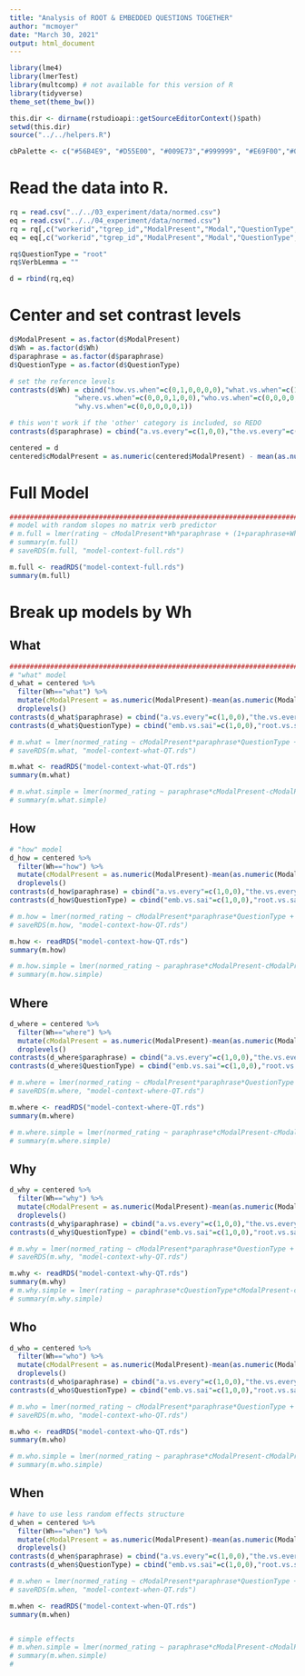 ```yaml
---
title: "Analysis of ROOT & EMBEDDED QUESTIONS TOGETHER"
author: "mcmoyer"
date: "March 30, 2021"
output: html_document
---
```


```r
library(lme4)
library(lmerTest)
library(multcomp) # not available for this version of R
library(tidyverse)
theme_set(theme_bw())

this.dir <- dirname(rstudioapi::getSourceEditorContext()$path)
setwd(this.dir)
source("../../helpers.R")

cbPalette <- c("#56B4E9", "#D55E00", "#009E73","#999999", "#E69F00","#009E73","#56B4E9", "#D55E00", "#009E73","#999999", "#E69F00","#009E73","#56B4E9", "#D55E00", "#009E73","#999999", "#E69F00","#009E73","#56B4E9", "#D55E00", "#009E73","#999999", "#E69F00","#009E73")
```

########################################################################
# Read the data into R.
```r
rq = read.csv("../../03_experiment/data/normed.csv")
eq = read.csv("../../04_experiment/data/normed.csv")
rq = rq[,c("workerid","tgrep_id","ModalPresent","Modal","QuestionType","Question","Sentence","paraphrase","normed_rating","Finite","Wh")]
eq = eq[,c("workerid","tgrep_id","ModalPresent","Modal","QuestionType","Question","Sentence","paraphrase","normed_rating","Finite","Wh","VerbLemma")]

rq$QuestionType = "root"
rq$VerbLemma = ""

d = rbind(rq,eq)

```

# Center and set contrast levels
```r
d$ModalPresent = as.factor(d$ModalPresent)
d$Wh = as.factor(d$Wh)
d$paraphrase = as.factor(d$paraphrase)
d$QuestionType = as.factor(d$QuestionType)

# set the reference levels
contrasts(d$Wh) = cbind("how.vs.when"=c(0,1,0,0,0,0),"what.vs.when"=c(1,0,0,0,0,0),
                "where.vs.when"=c(0,0,0,1,0,0),"who.vs.when"=c(0,0,0,0,1,0),
                "why.vs.when"=c(0,0,0,0,0,1))

# this won't work if the 'other' category is included, so REDO
contrasts(d$paraphrase) = cbind("a.vs.every"=c(1,0,0),"the.vs.every"=c(0,0,1))

centered = d
centered$cModalPresent = as.numeric(centered$ModalPresent) - mean(as.numeric(centered$ModalPresent))

```

# Full Model
```r
########################################################################
# model with random slopes no matrix verb predictor
# m.full = lmer(rating ~ cModalPresent*Wh*paraphrase + (1+paraphrase+Wh+cModalPresent|workerid) + (1+paraphrase|tgrep_id), data=centered,REML=FALSE) 
# summary(m.full)
# saveRDS(m.full, "model-context-full.rds")

m.full <- readRDS("model-context-full.rds")
summary(m.full)

```

# Break up models by Wh

## What
```r
########################################################################
# "what" model
d_what = centered %>% 
  filter(Wh=="what") %>% 
  mutate(cModalPresent = as.numeric(ModalPresent)-mean(as.numeric(ModalPresent))) %>%
  droplevels()
contrasts(d_what$paraphrase) = cbind("a.vs.every"=c(1,0,0),"the.vs.every"=c(0,0,1))
contrasts(d_what$QuestionType) = cbind("emb.vs.sai"=c(1,0,0),"root.vs.sai"=c(0,0,1))

# m.what = lmer(normed_rating ~ cModalPresent*paraphrase*QuestionType + (1+paraphrase+cModalPresent|workerid) + (1+paraphrase|VerbLemma) + (1+paraphrase|tgrep_id), data=d_what)
# saveRDS(m.what, "model-context-what-QT.rds")

m.what <- readRDS("model-context-what-QT.rds")
summary(m.what)

# m.what.simple = lmer(normed_rating ~ paraphrase*cModalPresent-cModalPresent + (1+paraphrase+cModalPresent|workerid) + (1+paraphrase|VerbLemma)  + (1+paraphrase|tgrep_id), data=d_what) 
# summary(m.what.simple)
```

## How
```r
# "how" model
d_how = centered %>% 
  filter(Wh=="how") %>% 
  mutate(cModalPresent = as.numeric(ModalPresent)-mean(as.numeric(ModalPresent))) %>%
  droplevels()
contrasts(d_how$paraphrase) = cbind("a.vs.every"=c(1,0,0),"the.vs.every"=c(0,0,1))
contrasts(d_how$QuestionType) = cbind("emb.vs.sai"=c(1,0,0),"root.vs.sai"=c(0,0,1))

# m.how = lmer(normed_rating ~ cModalPresent*paraphrase*QuestionType + (1+paraphrase+cModalPresent|workerid) + (1+paraphrase|VerbLemma)  + (1+paraphrase|tgrep_id), data=d_how)
# saveRDS(m.how, "model-context-how-QT.rds")

m.how <- readRDS("model-context-how-QT.rds")
summary(m.how)

# m.how.simple = lmer(normed_rating ~ paraphrase*cModalPresent-cModalPresent + (1+paraphrase|tgrep_id), data=d_how) 
# summary(m.how.simple)
```

## Where

```r
d_where = centered %>% 
  filter(Wh=="where") %>% 
  mutate(cModalPresent = as.numeric(ModalPresent)-mean(as.numeric(ModalPresent))) %>%
  droplevels()
contrasts(d_where$paraphrase) = cbind("a.vs.every"=c(1,0,0),"the.vs.every"=c(0,0,1))
contrasts(d_where$QuestionType) = cbind("emb.vs.sai"=c(1,0,0),"root.vs.sai"=c(0,0,1))

# m.where = lmer(normed_rating ~ cModalPresent*paraphrase*QuestionType + (1+paraphrase+cModalPresent|workerid) + (1+paraphrase|VerbLemma) + (1+paraphrase|tgrep_id), data=d_where)
# saveRDS(m.where, "model-context-where-QT.rds")

m.where <- readRDS("model-context-where-QT.rds")
summary(m.where)

# m.where.simple = lmer(normed_rating ~ paraphrase*cModalPresent-cModalPresent + (1+paraphrase+cModalPresent|workerid) + (1+paraphrase|tgrep_id), data=d_where) 
# summary(m.where.simple)
```

## Why

```r
d_why = centered %>% 
  filter(Wh=="why") %>% 
  mutate(cModalPresent = as.numeric(ModalPresent)-mean(as.numeric(ModalPresent))) %>%
  droplevels()
contrasts(d_why$paraphrase) = cbind("a.vs.every"=c(1,0,0),"the.vs.every"=c(0,0,1))
contrasts(d_why$QuestionType) = cbind("emb.vs.sai"=c(1,0,0),"root.vs.sai"=c(0,0,1))

# m.why = lmer(normed_rating ~ cModalPresent*paraphrase*QuestionType + (1+paraphrase+cModalPresent|workerid) + (1+paraphrase|VerbLemma) + (1+paraphrase|tgrep_id), data=d_why) 
# saveRDS(m.why, "model-context-why-QT.rds")

m.why <- readRDS("model-context-why-QT.rds")
summary(m.why)
# m.why.simple = lmer(rating ~ paraphrase*cQuestionType*cModalPresent-cModalPresent + (1+paraphrase+cModalPresent|workerid) + (1+paraphrase|tgrep_id), data=d_why) 
# summary(m.why.simple)
```

## Who

```r
d_who = centered %>% 
  filter(Wh=="who") %>% 
  mutate(cModalPresent = as.numeric(ModalPresent)-mean(as.numeric(ModalPresent))) %>%
  droplevels()
contrasts(d_who$paraphrase) = cbind("a.vs.every"=c(1,0,0),"the.vs.every"=c(0,0,1))
contrasts(d_who$QuestionType) = cbind("emb.vs.sai"=c(1,0,0),"root.vs.sai"=c(0,0,1))

# m.who = lmer(normed_rating ~ cModalPresent*paraphrase*QuestionType + (1+paraphrase|workerid)+ (1+paraphrase|VerbLemma) + (1+paraphrase|tgrep_id), data=d_who) 
# saveRDS(m.who, "model-context-who-QT.rds")

m.who <- readRDS("model-context-who-QT.rds")
summary(m.who)

# m.who.simple = lmer(normed_rating ~ paraphrase*cModalPresent-cModalPresent + (1+paraphrase|workerid) + (1+paraphrase|tgrep_id), data=d_who) 
# summary(m.who.simple)
```

## When

```r
# have to use less random effects structure
d_when = centered %>% 
  filter(Wh=="when") %>% 
  mutate(cModalPresent = as.numeric(ModalPresent)-mean(as.numeric(ModalPresent))) %>%
  droplevels()
contrasts(d_when$paraphrase) = cbind("a.vs.every"=c(1,0,0),"the.vs.every"=c(0,0,1))
contrasts(d_when$QuestionType) = cbind("emb.vs.sai"=c(1,0,0),"root.vs.sai"=c(0,0,1))

# m.when = lmer(normed_rating ~ cModalPresent*paraphrase*QuestionType + (1+paraphrase|VerbLemma) + (1+paraphrase|tgrep_id), data=d_when) 
# saveRDS(m.when, "model-context-when-QT.rds")

m.when <- readRDS("model-context-when-QT.rds")
summary(m.when)


# simple effects
# m.when.simple = lmer(normed_rating ~ paraphrase*cModalPresent-cModalPresent + (1+paraphrase|tgrep_id), data=d_when) 
# summary(m.when.simple)
# 
```

